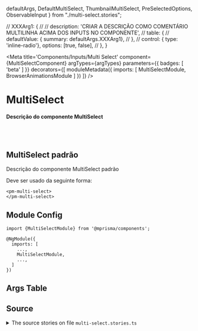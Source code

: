   defaultArgs,
  DefaultMultiSelect,
  ThumbnailMultiSelect,
  PreSelectedOptions,
  ObservableInput
} from "./multi-select.stories";

  // XXXArg1: {
  //   // description: 'CRIAR A DESCRIÇÃO COMO COMENTÁRIO MULTILINHA ACIMA DOS INPUTS NO COMPONENTE',
  //   table: {
  //     defaultValue: { summary: defaultArgs.XXXArg1},
  //   },
  //   control: { type: 'inline-radio'}, options: [true, false],
  // },
}

<Meta
  title='Components/Inputs/Multi Select'
  component={MultiSelectComponent}
  argTypes={argTypes}
  parameters={{ badges: [ 'beta' ] }}
  decorators={[
    moduleMetadata({
      imports: [
        MultiSelectModule,
        BrowserAnimationsModule
      ]
    })
  ]}
/>


# MultiSelect

#### Descrição do componente MultiSelect

<br/>
<br/>

## MultiSelect padrão

Descrição do componente MultiSelect padrão

Deve ser usado da seguinte forma:

```
<pm-multi-select>
</pm-multi-select>
```

<Canvas>
  <Story name='Default' story={DefaultMultiSelect} />
  <Story name='Thumbnail' story={ThumbnailMultiSelect} />
  <Story name='Pre Selected' story={PreSelectedOptions} />
  <Story name='Observable Input' story={ObservableInput} />
</Canvas>

## Module Config

```
import {MultiSelectModule} from '@mprisma/components';

@NgModule({
  imports: [
    ...,
    MultiSelectModule,
    ...,
  ]
})
```

## Args Table

<ArgsTable story='Default'/>

## Source

<details>
  <summary>The source stories on file <code>multi-select.stories.ts</code></summary>
  <Source code={SourceStory} language='ts' />
</details>
